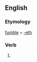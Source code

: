 ==English==

===Etymology===
[[fumble]] + [[-eth]]

===Verb===
{{en-verb form}}

# {{en-archaic third-person singular of|fumble}}